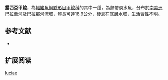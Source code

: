 {{Speciesbox
| name = 露西亞甲鯰
| image = 
| image_width = 250px
| image_caption = 
| status = NE
| status_system = IUCN3.1
| genus = Loricaria
| species = luciae
| authority = [[Thomas,_Rodriguez,_Carvallaro,_Froehlich_&_Macedo_Corrêa_e_Castro|Thomas, Rodriguez, Carvallaro, Froehlich & Macedo Corrêa e Castro]], 2013
| synonyms = 
}}

'''露西亞甲鯰'''，為[[輻鰭魚綱|輻鰭魚綱]][[鯰形目|鯰形目]][[甲鯰科|甲鯰科]]的其中一[[種|種]]，為熱帶淡水魚，分布於[[南美洲|南美洲]][[巴拉圭河|巴拉圭河]]及[[巴拉那河|巴拉那河]]流域，體長可達18.9公分，棲息在底層水域，生活習性不明。
==参考文献==
*{{FishBase_species|genus=Loricaria|species=luciae|year=2014|month=11}}

== 扩展阅读 ==
{{refbegin}}
{{wikispecies-inline|Loricaria luciae|露西亞甲鯰}}
{{refend}}
{{Taxonbar|from=Q16325748}}

[[Category:甲鯰屬|luciae]]